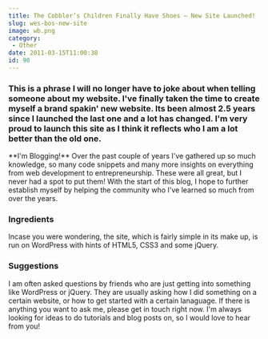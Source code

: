 ```yaml
---
title: The Cobbler’s Children Finally Have Shoes – New Site Launched!
slug: wes-bos-new-site
image: wb.png
category:
 - Other
date: 2011-03-15T11:00:38
id: 90
---
```


<h3 >This is a phrase I will no longer have to joke about when telling someone about my website. I've finally taken the time to create myself a brand spakin' new website. Its been almost 2.5 years since I launched the last one and a lot has changed. I'm very proud to launch this site as I think it reflects who I am a lot better than the old one.</h3>
**I'm Blogging!**
Over the past couple of years I've gathered up so much knowledge, so many code snippets and many more insights on everything from web development to entrepreneurship. These were all great, but I never had a spot to put them! With the start of this blog, I hope to further establish myself by helping the community who I've learned so much from over the years.

<h3>Ingredients</h3>
Incase you were wondering, the site, which is fairly simple in its make up, is run on WordPress with hints of HTML5, CSS3 and some jQuery.

<h3 >Suggestions</h3>
I am often asked questions by friends who are just getting into something like WordPress or jQuery. They are usually asking how I did something on a certain website, or how to get started with a certain lanaguage. If there is anything you want to ask me, please get in touch right now. I'm always looking for ideas to do tutorials and blog posts on, so I would love to hear from you!